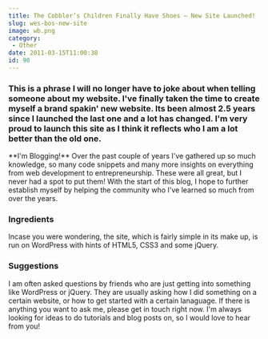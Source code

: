 ```yaml
---
title: The Cobbler’s Children Finally Have Shoes – New Site Launched!
slug: wes-bos-new-site
image: wb.png
category:
 - Other
date: 2011-03-15T11:00:38
id: 90
---
```


<h3 >This is a phrase I will no longer have to joke about when telling someone about my website. I've finally taken the time to create myself a brand spakin' new website. Its been almost 2.5 years since I launched the last one and a lot has changed. I'm very proud to launch this site as I think it reflects who I am a lot better than the old one.</h3>
**I'm Blogging!**
Over the past couple of years I've gathered up so much knowledge, so many code snippets and many more insights on everything from web development to entrepreneurship. These were all great, but I never had a spot to put them! With the start of this blog, I hope to further establish myself by helping the community who I've learned so much from over the years.

<h3>Ingredients</h3>
Incase you were wondering, the site, which is fairly simple in its make up, is run on WordPress with hints of HTML5, CSS3 and some jQuery.

<h3 >Suggestions</h3>
I am often asked questions by friends who are just getting into something like WordPress or jQuery. They are usually asking how I did something on a certain website, or how to get started with a certain lanaguage. If there is anything you want to ask me, please get in touch right now. I'm always looking for ideas to do tutorials and blog posts on, so I would love to hear from you!